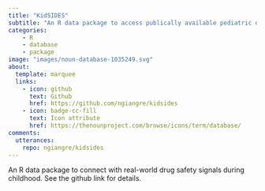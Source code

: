 ```yaml
---
title: "KidSIDES"
subtitle: "An R data package to access publically available pediatric drug safety information"
categories:
    - R 
    - database
    - package
image: "images/noun-database-1035249.svg"
about: 
  template: marquee
  links: 
    - icon: github
      text: Github
      href: https://github.com/ngiangre/kidsides
    - icon: badge-cc-fill
      text: Icon attribute
      href: https://thenounproject.com/browse/icons/term/database/
comments:
  utterances:
    repo: ngiangre/kidsides
---
```


An R data package to connect with real-world drug safety signals during childhood. See the github link for details.
